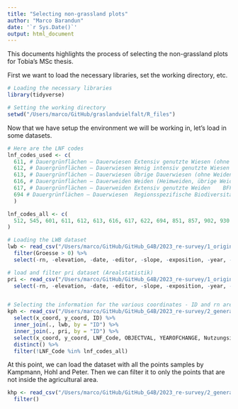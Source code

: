```yaml
---
title: "Selecting non-grassland plots"
author: "Marco Barandun"
date: '`r Sys.Date()`'
output: html_document
---
```


This documents highlights the process of selecting the non-grassland plots for Tobia's MSc thesis.

First we want to load the necessary libraries, set the working directory, etc.

```r
# Loading the necessary libraries
library(tidyverse)

# Setting the working directory
setwd("/Users/marco/GitHub/graslandvielfalt/R_files")
```

Now that we have setup the environment we will be working in, let's load in some datasets.

```r
# Here are the LNF codes
lnf_codes_used <- c(
  611, # Dauergrünflächen – Dauerwiesen	Extensiv genutzte Wiesen (ohne Weiden)	BFF
  612, # Dauergrünflächen – Dauerwiesen	Wenig intensiv genutzte Wiesen (ohne Weiden)	BFF
  613, # Dauergrünflächen – Dauerwiesen	Übrige Dauerwiesen (ohne Weiden)
  616, # Dauergrünflächen – Dauerweiden	Weiden (Heimweiden, übrige Weiden ohne Sömmerungsweide)
  617, # Dauergrünflächen – Dauerweiden	Extensiv genutzte Weiden	BFF
  694 # Dauergrünflächen – Dauerwiesen	Regionsspezifische Biodiversitätsförderflächen(Grünflächen ohne Weiden)	BFF
  )

lnf_codes_all <- c(
  512, 545, 601, 611, 612, 613, 616, 617, 622, 694, 851, 857, 902, 930
)

# Loading the LWB dataset
lwb <- read_csv("/Users/marco/GitHub/GitHub_G4B/2023_re-survey/1_original_data/Table_Intersect_LWB.txt") %>%
  filter(Groesse > 0) %>%
  select(-rn, -elevation, -date, -editor, -slope, -exposition, -year, -taxon, -origin) 

# load and filter pri dataset (Arealstatistik)
pri <- read_csv("/Users/marco/GitHub/GitHub_G4B/2023_re-survey/1_original_data/Table_Intersect_PRI.txt") %>%
  select(-rn, -elevation, -date, -editor, -slope, -exposition, -year, -taxon, -origin)


# Selecting the information for the various coordinates - ID and rn are not used here as issues in the kph dataset
kph <- read_csv("/Users/marco/GitHub/GitHub_G4B/2023_re-survey/2_generated_data/old/Coord_Kamp_Peter_Hohl.csv") %>%
  select(x_coord, y_coord, ID) %>%
  inner_join(., lwb, by = "ID") %>%
  inner_join(., pri, by = "ID") %>%
  select(x_coord, y_coord, LNF_Code, OBJECTVAL, YEAROFCHANGE, Nutzungsid) %>%
  distinct() %>%
  filter(!LNF_Code %in% lnf_codes_all)
```

At this point, we can load the dataset with all the points samples by Kampmann, Hohl and Peter. Then we can filter it to only the points that are not inside the agricultural area.

```r
khp <- read_csv("/Users/marco/GitHub/GitHub_G4B/2023_re-survey/2_generated_data/Coord_Kamp_Peter_Hohl_v4.csv") %>% 
  filter()
```
